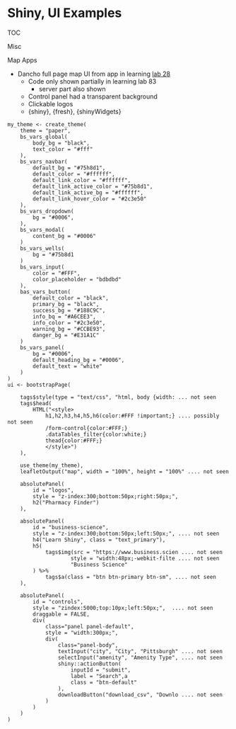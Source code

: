 # Shiny, UI Examples

TOC




Misc



Map Apps

* Dancho full page map UI from app in learning [lab 28](https://www.youtube.com/watch?v=kLiU-hzS7SE)
	* Code only shown partially in learning lab 83
		* server part also shown
	* Control panel had a transparent background
	* Clickable logos
	* {shiny}, {fresh}, {shinyWidgets}

```
my_theme <- create_theme(
    theme = "paper",
    bs_vars_global(
        body_bg = "black",
        text_color = "#fff"
    ),
    bs_vars_navbar(
        default_bg = "#75h8d1",
        default_color = "#ffffff",
        default_link_color = "#ffffff",
        default_link_active_color = "#75b8d1",
        default_link_active_bg = "#ffffff",
        default_link_hover_color = "#2c3e50"
    ),
    bs_vars_dropdown(
        bg = "#0006",
    ),
    bs_vars_modal(
        content_bg = "#0006"
    )
    bs_vars_wells(
        bg = "#75b8d1
    )
    bs_vars_input(
        color = "#FFF",
        color_placeholder = "bdbdbd"
    ),
    bas_vars_button(
        default_color = "black",
        primary_bg = "black",
        success_bg = "#188C9C",
        info_bq = "#A6CEE3",
        info_color = "#2c3e50",
        warning_bg = "#CCBE93",
        danger_bg = "#E31A1C"
    )
    bs_vars_panel(
        bg = "#0006",
        default_heading_bg = "#0006",
        default_text = "white"
    )
)
ui <- bootstrapPage(

    tags$style(type = "text/css", "html, body {width: ... not seen
    tags$head(
        HTML("<style>
            h1,h2,h3,h4,h5,h6(color:#FFF !important;} .... possibly not seen
            /form-control{color:#FFF;}
            .dataTables_filter{color:white;}
            thead{color:#FFF;}
            </style>")
    ),

    use_theme(my_theme),
    leafletOutput("map", width = "100%", height = "100%" .... not seen

    absolutePanel(
        id = "logos",
        style = "z-index:300;bottom:50px;right:50px;",
        h2("Pharmacy Finder")
    ),

    absolutePanel(
        id = "business-science",
        style = "z-index:300;bottom:50px;left:50px;", .... not seen
        h4("Learn Shiny", class = "text_primary"),
        h5(
            tags$img(src = "https://www.business.scien .... not seen
                    style = "width:48px;-webkit-filte .... not seen
                    "Business Science"
        ) %>%
            tags$a(class = "btn btn-primary btn-sm", .... not seen
    ),

    absolutePanel(
        id = "controls",
        style = "zindex:5000;top:10px;left:50px;",  .... not seen
        draggable = FALSE,
        div(
            class="panel panel-default",
            style = "width:300px;",
            div(
                class="panel-body",
                textInput("city", "City", "Pittsburgh" .... not seen
                selectInput("amenity", "Amenity Type", .... not seen
                shiny::actionButton(
                    inputId = "submit",
                    label = "Search",a
                    class = "btn-default"
                ),
                downloadButton("download_csv", "Downlo .... not seen
            )
        )
    )
)
```




















